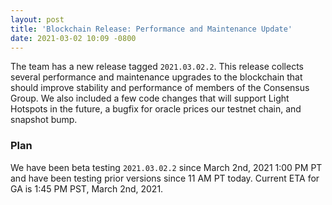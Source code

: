 ```yaml
---
layout: post
title: 'Blockchain Release: Performance and Maintenance Update'
date: 2021-03-02 10:09 -0800
---
```


The team has a new release tagged `2021.03.02.2`. This release collects several performance and
maintenance upgrades to the blockchain that should improve stability and performance of members of
the Consensus Group. We also included a few code changes that will support Light Hotspots in the
future, a bugfix for oracle prices our testnet chain, and snapshot bump.

### Plan

We have been beta testing `2021.03.02.2` since March 2nd, 2021 1:00 PM PT and have been testing
prior versions since 11 AM PT today. Current ETA for GA is 1:45 PM PST, March 2nd, 2021.
